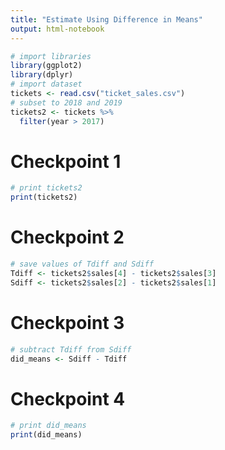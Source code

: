 ```yaml
---
title: "Estimate Using Difference in Means"
output: html-notebook
---
```


```r
# import libraries
library(ggplot2)
library(dplyr)
# import dataset
tickets <- read.csv("ticket_sales.csv")
# subset to 2018 and 2019
tickets2 <- tickets %>% 
  filter(year > 2017)
```

# Checkpoint 1
```r
# print tickets2
print(tickets2)
```

# Checkpoint 2
```r
# save values of Tdiff and Sdiff
Tdiff <- tickets2$sales[4] - tickets2$sales[3]
Sdiff <- tickets2$sales[2] - tickets2$sales[1]
```

# Checkpoint 3
```r
# subtract Tdiff from Sdiff
did_means <- Sdiff - Tdiff
```

# Checkpoint 4
```r
# print did_means
print(did_means)
```
